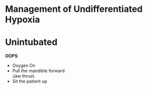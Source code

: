 # Management of Undifferentiated Hypoxia




# Unintubated

**OOPS**:

* Oxygen On
* Pull the mandible forward  
Jaw thrust.
* Sit the patient up